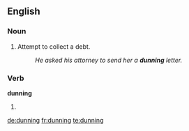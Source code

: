 ==English==

===Noun===
{{en-noun|-}}

# Attempt to collect a debt.
#: ''He asked his attorney to send her a '''dunning''' letter.''

===Verb===
'''dunning'''

# {{present participle of|dun}}

[[de:dunning]]
[[fr:dunning]]
[[te:dunning]]